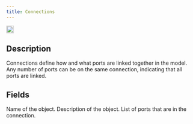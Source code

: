 ```yaml
---
title: Connections
---
```


<img height="20" noZoom src="/images/objecticons/connect.svg" /> 

## Description
Connections define how and what ports are linked together in the model. Any number of ports can be on the same connection, indicating that all ports are linked.


## Fields


<ParamField path="Name" type="string">
Name of the object.
</ParamField>

<ParamField path="Description" type="string">
  Description of the object.
</ParamField>

<ParamField path="Connects" type="list">
  List of ports that are in the connection.
</ParamField>

